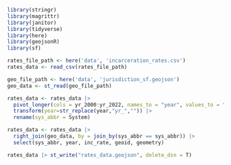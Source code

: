 ```r

library(stringr)
library(magrittr)
library(janitor)
library(tidyverse)
library(here)
library(geojsonR) 
library(sf) 

rates_file_path <- here('data', 'incarceration_rates.csv')
rates_data <- read_csv(rates_file_path)

geo_file_path <- here('data', 'jurisdiction_sf.geojson')
geo_data <- st_read(geo_file_path)

rates_data <- rates_data |>
  pivot_longer(cols = yr_2000:yr_2022, names_to = "year", values_to = "inc_rate") |> 
  transform(year=str_replace(year,"yr_","")) |>
  rename(sys_abbr = System)

rates_data <- rates_data |>
  right_join(geo_data, by = join_by(sys_abbr == sys_abbr)) |> 
  select(sys_abbr, year, inc_rate, geoid, geometry)

rates_data |> st_write("rates_data.geojson", delete_dsn = T)


```